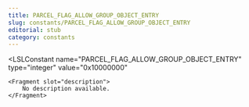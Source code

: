 ```yaml
---
title: PARCEL_FLAG_ALLOW_GROUP_OBJECT_ENTRY
slug: constants/PARCEL_FLAG_ALLOW_GROUP_OBJECT_ENTRY
editorial: stub
category: constants
---
```


<LSLConstant
	name="PARCEL_FLAG_ALLOW_GROUP_OBJECT_ENTRY"
	type="integer"
	value="0x10000000"
>
	<Fragment slot="description">
		No description available.
	</Fragment>
</LSLConstant>
